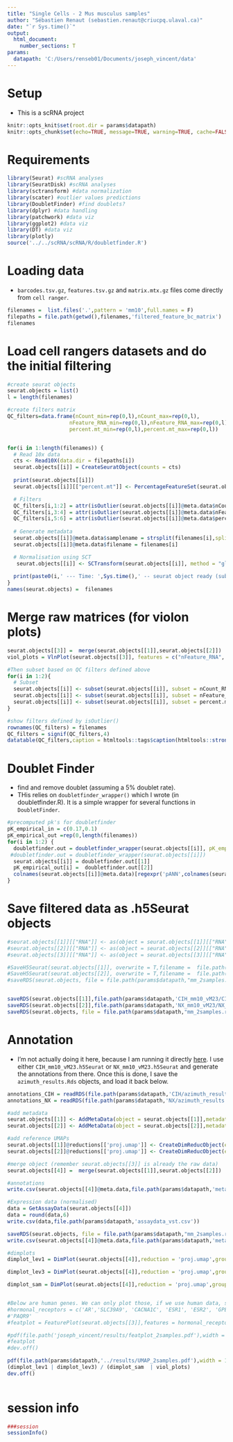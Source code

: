 ---
title: "Single Cells - 2 Mus musculus samples"
author: "Sébastien Renaut (sebastien.renaut@criucpq.ulaval.ca)"
date: "`r Sys.time()`"
output:
  html_document:
    number_sections: T
params:
  datapath: 'C:/Users/renseb01/Documents/joseph_vincent/data'
---

# Setup  
* This is a scRNA project 
```{r, setup,echo=FALSE}
knitr::opts_knit$set(root.dir = params$datapath)
knitr::opts_chunk$set(echo=TRUE, message=TRUE, warning=TRUE, cache=FALSE, cache.lazy=FALSE)
```

# Requirements
```{r, requirements}
library(Seurat) #scRNA analyses
library(SeuratDisk) #scRNA analyses
library(sctransform) #data normalization
library(scater) #outlier values predictions
library(DoubletFinder) #find doublets? 
library(dplyr) #data handling
library(patchwork) #data viz
library(ggplot2) #data viz
library(DT) #data viz
library(plotly)
source('../../scRNA/scRNA/R/doubletfinder.R')
```

# Loading data  
  * `barcodes.tsv.gz`, `features.tsv.gz` and `matrix.mtx.gz` files come directly from  `cell ranger`.
```{r filenames,message  = T, fig.width = 11, fig.height=8,echo=T}  
filenames =  list.files('.',pattern = 'mm10',full.names = F)
filepaths = file.path(getwd(),filenames,'filtered_feature_bc_matrix')
filenames
```

# Load cell rangers datasets and do the initial filtering
```{r qc,message  = T, fig.width = 11, fig.height=8,echo=F}  
#create seurat objects
seurat.objects = list()
l = length(filenames)

#create filters matrix
QC_filters=data.frame(nCount_min=rep(0,l),nCount_max=rep(0,l),
                    nFeature_RNA_min=rep(0,l),nFeature_RNA_max=rep(0,l),
                    percent.mt_min=rep(0,l),percent.mt_max=rep(0,l))


for(i in 1:length(filenames)) {
  # Read 10x data
  cts <- Read10X(data.dir = filepaths[i])
  seurat.objects[[i]] = CreateSeuratObject(counts = cts)
  
  print(seurat.objects[[i]])
  seurat.objects[[i]][["percent.mt"]] <- PercentageFeatureSet(seurat.objects[[i]], pattern = "^mt-")

  # Filters
  QC_filters[i,1:2] = attr(isOutlier(seurat.objects[[i]]@meta.data$nCount),'thresholds')
  QC_filters[i,3:4] = attr(isOutlier(seurat.objects[[i]]@meta.data$nFeature_RNA),'thresholds')
  QC_filters[i,5:6] = attr(isOutlier(seurat.objects[[i]]@meta.data$percent.mt),'thresholds')
  
  # Generate metadata
  seurat.objects[[i]]@meta.data$samplename = strsplit(filenames[i],split = '_')[[1]][1]
  seurat.objects[[i]]@meta.data$filename = filenames[i]

  # Normalisation using SCT
   seurat.objects[[i]] <- SCTransform(seurat.objects[[i]], method = "glmGamPoi", vars.to.regress = "percent.mt", verbose = F)
  
  print(paste0(i,' --- Time: ',Sys.time(),' -- seurat object ready (subsetting, normalisation)'))
}
names(seurat.objects) =  filenames
```

# Merge raw matrices (for violon plots)
```{r mergeraw}
seurat.objects[[3]] =  merge(seurat.objects[[1]],seurat.objects[[2]])
viol_plots = VlnPlot(seurat.objects[[3]], features = c("nFeature_RNA", "nCount_RNA", "percent.mt"), ncol = 3,group.by='samplename')

#Then subset based on QC filters defined above
for(i in 1:2){
  # Subset
  seurat.objects[[i]] <- subset(seurat.objects[[i]], subset = nCount_RNA <  QC_filters[i,2])
  seurat.objects[[i]] <- subset(seurat.objects[[i]], subset = nFeature_RNA <  QC_filters[i,4])
  seurat.objects[[i]] <- subset(seurat.objects[[i]], subset = percent.mt <  QC_filters[i,6])
}

#show filters defined by isOutlier()
rownames(QC_filters) = filenames
QC_filters = signif(QC_filters,4)
datatable(QC_filters,caption = htmltools::tags$caption(htmltools::strong("Filters as calculated by isOutlier()"), style="color:darkred"))
```

# Doublet Finder
  * find and remove doublet (assuming a 5% doublet rate).
  * THis relies on `doubletfinder_wrapper()` which I wrote (in doubletfinder.R). It is a simple wrapper for several functions in `DoubletFinder`. 
```{r doublet finder, echo=T, message=FALSE, warning=FALSE,include = FALSE, timehook=T}
#precomputed pk's for doubletfinder
pK_empirical_in = c(0.17,0.1)
pK_empirical_out =rep(0,length(filenames))
for(i in 1:2) {
  doubletfinder.out = doubletfinder_wrapper(seurat.objects[[i]], pK_empirical = pK_empirical_in[i])
 #doubletfinder.out = doubletfinder_wrapper(seurat.objects[[i]])
  seurat.objects[[i]] = doubletfinder.out[[1]]
  pK_empirical_out[i] =  doubletfinder.out[[2]]
  colnames(seurat.objects[[i]]@meta.data)[regexpr('pANN',colnames(seurat.objects[[i]]@meta.data))>0] = 'pANN_doublet_finder'
}
```

# Save filtered data as .h5Seurat objects
```{r save, echo = T}
#seurat.objects[[1]][["RNA"]] <- as(object = seurat.objects[[1]][["RNA"]], Class = "Assay")
#seurat.objects[[2]][["RNA"]] <- as(object = seurat.objects[[2]][["RNA"]], Class = "Assay")
#seurat.objects[[3]][["RNA"]] <- as(object = seurat.objects[[3]][["RNA"]], Class = "Assay")

#SaveH5Seurat(seurat.objects[[1]], overwrite = T,filename =  file.path(params$datapath,'CIH_mm10_vM23/CIH_mm10_vM23.h5Seurat'))
#SaveH5Seurat(seurat.objects[[2]], overwrite = T,filename =  file.path(params$datapath,'NX_mm10_vM23/NX_mm10_vM23.h5Seurat'))
#saveRDS(seurat.objects, file = file.path(params$datapath,"mm_2samples.rds"))


saveRDS(seurat.objects[[1]],file.path(params$datapath,'CIH_mm10_vM23/CIH_mm10_vM23.rds'))
saveRDS(seurat.objects[[2]],file.path(params$datapath,'NX_mm10_vM23/NX_mm10_vM23.rds'))
saveRDS(seurat.objects, file = file.path(params$datapath,"mm_2samples.rds"))


```


# Annotation 
  * I'm not actually doing it here, because I am running it directly [here](https://app.lungmap.net/app/azimuth-mouse-lung-cellref-seed). I use either `CIH_mm10_vM23.h5Seurat` or `NX_mm10_vM23.h5Seurat` and generate the annotations from there. Once this is done, I save the `azimuth_results.Rds` objects, and load it back below.  

```{r get annotations here}
annotations_CIH = readRDS(file.path(params$datapath,'CIH/azimuth_results.Rds'))#these are annotations downloaded directly from the webserver.
annotations_NX = readRDS(file.path(params$datapath,'NX/azimuth_results.Rds')) #these are annotations downloaded directly from the webserver.

#add metadata
seurat.objects[[1]] <- AddMetaData(object = seurat.objects[[1]],metadata = annotations_CIH$pred.df)
seurat.objects[[2]] <- AddMetaData(object = seurat.objects[[2]],metadata = annotations_NX$pred.df)

#add reference UMAPs
seurat.objects[[1]]@reductions[['proj.umap']] <- CreateDimReducObject(embeddings = annotations_CIH$umap@cell.embeddings, key = 'proj.umap', assay = 'RNA')
seurat.objects[[2]]@reductions[['proj.umap']] <- CreateDimReducObject(embeddings = annotations_NX$umap@cell.embeddings, key = 'proj.umap', assay = 'RNA')

#merge object (remember seurat.objects[[3]] is already the raw data)
seurat.objects[[4]] =  merge(seurat.objects[[1]],seurat.objects[[2]])

#annotations
write.csv(seurat.objects[[4]]@meta.data,file.path(params$datapath,'metadata_mus_musculus_annotations.csv'))

#Expression data (normalised)
data = GetAssayData(seurat.objects[[4]])
data = round(data,6)
write.csv(data,file.path(params$datapath,'assaydata_vst.csv'))

saveRDS(seurat.objects, file = file.path(params$datapath,"mm_2samples.rds"))
write.csv(seurat.objects[[4]]@meta.data,file.path(params$datapath,'metadata_mm.csv'))
```

```{r plots, eval = T}
#dimplots
dimplot_lev1 = DimPlot(seurat.objects[[4]],reduction = 'proj.umap',group.by = 'predicted.lineage_level1',label = T, repel = T, order = T,pt.size = 0.5) + theme(axis.title = element_text(size = 8),legend.position = "none") + ggtitle('Annotation level 1 ~ lung tissue\nMus musculus (scRNA)')

dimplot_lev3 = DimPlot(seurat.objects[[4]],reduction = 'proj.umap',group.by = 'predicted.celltype_level3',label = T, repel = T, order = T,pt.size = 0.5) + theme(axis.title = element_text(size = 8),legend.position = "none") + ggtitle('Annotation level 3 ~ lung tissue\nMus musculus (scRNA)')

dimplot_sam = DimPlot(seurat.objects[[4]],reduction = 'proj.umap',group.by = 'samplename',label = F, repel = T, order = T,pt.size = 0.5) + theme(axis.title = element_text(size = 8),legend.position = "right") + ggtitle('samplename ~ lung tissue\nMus musculus (scRNA)')


#Below are human genes. We can only plot those, if we use human data, so we won't for now...
#hormonal_receptors = c('AR','SLC39A9', 'CACNA1C', 'ESR1', 'ESR2', 'GPER1', 'PGR', 'PGRMC1', 'PGRMC2', 'PAQR5', 'PAQR6', 'PAQR7', 'PAQR8', 'HIF1A', 'EPAS1', 'NFE2L2','PAQR9')
#'PAQR9'
#featplot = FeaturePlot(seurat.objects[[3]],features = hormonal_receptors,order = T)

#pdf(file.path('joseph_vincent/results/featplot_2samples.pdf'),width = 12,height = 12) 
#featplot 
#dev.off()

pdf(file.path(params$datapath,'../results/UMAP_2samples.pdf'),width = 12,height = 12) 
(dimplot_lev1 | dimplot_lev3) / (dimplot_sam  | viol_plots)
dev.off()
  
```



# session info  
```{r session, message= T}
###session
sessionInfo()
```

